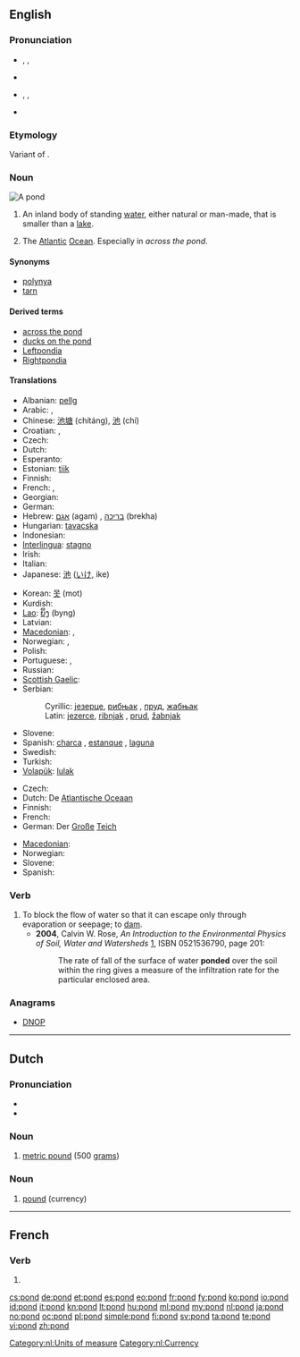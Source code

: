 ==English==
{{wikipedia}}

===Pronunciation===
* {{a|UK}} {{enPR|pŏnd}}, {{IPA|/pɒnd/}}, {{SAMPA|/pQnd/}}
* {{rhymes|ɒnd}}
* {{a|US}} {{enPR|pänd}}, {{IPA|/pɑnd/}}, {{SAMPA|/pAnd/}}
* {{audio|en-us-pond.ogg|Audio (US)}}

===Etymology===
Variant of {{term|pound|lang=en}}.

===Noun===
[[Image:Black pond near Esher.jpeg|thumb|A pond]]
{{en-noun}}

# An inland body of standing [[water]], either natural or man-made, that is smaller than a [[lake]].
# {{colloquial}} The [[Atlantic]] [[Ocean]]. Especially in ''across the pond''.

====Synonyms====
* [[polynya]]
* [[tarn]]

====Derived terms====
* [[across the pond]]
* [[ducks on the pond]]
* [[Leftpondia]]
* [[Rightpondia]]

====Translations====
{{trans-top|small lake}}
* Albanian: [[pellg]]
* Arabic: {{Arab|[[بركة]]}} {{IPAchar|(bírka)}} {{f}}, {{t-|ar|غدير|m|alt=غَدير|tr=ghadiir}}
* Chinese: [[池塘]] (chítáng), [[池]] (chí)
* Croatian: {{t-|hr|jezerce|n}}, {{qualifier|fishpond}} {{t-|hr|ribnjak|m}}
* Czech: {{t+|cs|rybník|m}}
* Dutch: {{t+|nl|vijver|m}}
* Esperanto: {{t-|eo|lageto|xs=Esperanto}}
* Estonian: [[tiik]]
* Finnish: {{t+|fi|lampi}}
* French: {{t+|fr|étang|m}}, {{t+|fr|mare|f}}
* Georgian: {{t-|ka|გუბე|tr=gube|sc=Geor|xs=Georgian}}
* German: {{t+|de|Teich|m}}
* Hebrew: [[אגם]] (agam) {{m}}, [[בריכה]] (brekha) {{f}}
* Hungarian: [[tavacska]]
* Indonesian: {{t+|id|kolam|xs=Indonesian}}
* [[Interlingua]]: [[stagno]]
* Irish: {{t-|ga|linn|f|xs=Irish}}
* Italian: {{t+|it|stagno|m}}
* Japanese: [[池]] ([[いけ]], ike)
{{trans-mid}}
* Korean: [[못]] (mot)
* Kurdish: {{ku-Arab|[[گۆم]]}}
* [[Lao]]: [[ບຶງ]] (byng)
* Latvian: {{t-|lv|dīķis|m|xs=Latvian}}
* [[Macedonian]]: {{t|mk|езерце|n|tr=ézerce}}, {{t|mk|рибник|m|tr=ríbnik}} {{qualifier|fish pond}}
* Norwegian: {{t|no|tjern}}, {{t+|no|dam}}
* Polish: {{t+|pl|staw|m}}
* Portuguese: {{t+|pt|lagoa|f}}, {{t+|pt|tanque|m}}
* Russian: {{t+|ru|пруд|m|tr=prud}}
* [[Scottish Gaelic]]: {{t-|gd|linne|f|xs=Scottish Gaelic}}
* Serbian:
*: Cyrillic: [[језерце]], [[рибњак]] {{qualifier|fish pond}}, [[пруд]], [[жабњак]] {{m}} {{qualifier|frog pond}}
*: Latin: [[jezerce]], [[ribnjak]] {{qualifier|fish pond}}, [[prud]], [[žabnjak]] {{m}} {{qualifier|frog pond}}
* Slovene: {{t|sl|ribnik|m}}
* Spanish: [[charca]] {{m}}, [[estanque]] {{m}}, [[laguna]] {{f}}
* Swedish: {{t+|sv|damm|c}}
* Turkish: {{t+|tr|göl}}
* [[Volapük]]: [[lulak]]
{{trans-bottom}}

{{trans-top|The Atlantic Ocean}}
* Czech: {{t-|cs|Atlantský oceán|m}}
* Dutch: De [[Atlantische Oceaan]]
* Finnish: {{t-|fi|rapakko}}
* French: {{t+|fr|océan Atlantique|m}}
* German: Der [[groß|Große]] [[Teich]]
{{trans-mid}}
* [[Macedonian]]: {{t-|mk|бара|f|tr=bára}}
* Norwegian: {{t-|no|dammen}}
* Slovene: {{t|sl|luža|f}}
* Spanish: {{qualifier|colloquial}} {{t|es|charco|m}}
{{trans-bottom}}

===Verb===
{{en-verb}}

# To block the flow of water so that it can escape only through evaporation or seepage; to [[dam]].
#* '''2004''', Calvin W. Rose, ''An Introduction to the Environmental Physics of Soil, Water and Watersheds'' [http://books.google.com/books?id=TxCQ-DaSIwUC], ISBN 0521536790, page 201:
#*: The rate of fall of the surface of water '''ponded''' over the soil within the ring gives a measure of the infiltration rate for the particular enclosed area.

===Anagrams===
* [[DNOP#English|DNOP]]

----

==Dutch==

===Pronunciation===
* {{IPA|/pɔnt/|lang=nl}}
* {{audio|Nl-pond.ogg|audio}}

===Noun===
{{nl-noun|g=n|-|pondje}}

# [[metric pound]] (500 [[grams]])

===Noun===
{{nl-noun|g=c|ponden|pondje}}

# [[pound]] (currency)

[[Category:nl:Units of measure]]
[[Category:nl:Currency]]

----

==French==

===Verb===
{{fr-verb-form}}

# {{form of|third-person singular present|pondre|lang=fr}}

[[cs:pond]]
[[de:pond]]
[[et:pond]]
[[es:pond]]
[[eo:pond]]
[[fr:pond]]
[[fy:pond]]
[[ko:pond]]
[[io:pond]]
[[id:pond]]
[[it:pond]]
[[kn:pond]]
[[lt:pond]]
[[hu:pond]]
[[ml:pond]]
[[my:pond]]
[[nl:pond]]
[[ja:pond]]
[[no:pond]]
[[oc:pond]]
[[pl:pond]]
[[simple:pond]]
[[fi:pond]]
[[sv:pond]]
[[ta:pond]]
[[te:pond]]
[[vi:pond]]
[[zh:pond]]